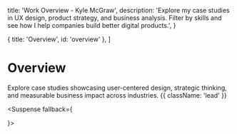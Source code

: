   title: 'Work Overview - Kyle McGraw',
  description: 'Explore my case studies in UX design, product strategy, and business analysis. Filter by skills and see how I help companies build better digital products.',
}

  { title: 'Overview', id: 'overview' },
]


# Overview

Explore case studies showcasing user-centered design, strategic thinking, and measurable business impact across industries. {{ className: 'lead' }}

<Suspense fallback={<div className="flex justify-center py-12"><div className="animate-spin rounded-full h-8 w-8 border-b-2 border-emerald-500"></div></div>}>
  <PortfolioShell />
</Suspense>